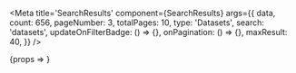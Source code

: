 

<Meta
	title='SearchResults'
	component={SearchResults}
	args={{
		data,
		count: 656,
		pageNumber: 3,
		totalPages: 10,
		type: 'Datasets',
		search: 'datasets',
		updateOnFilterBadge: () => {},
		onPagination: () => {},
		maxResult: 40,
	}}
/>

<Canvas>
	<Story name='Basic'>{props => <SearchResults {...props} />}</Story>
</Canvas>
